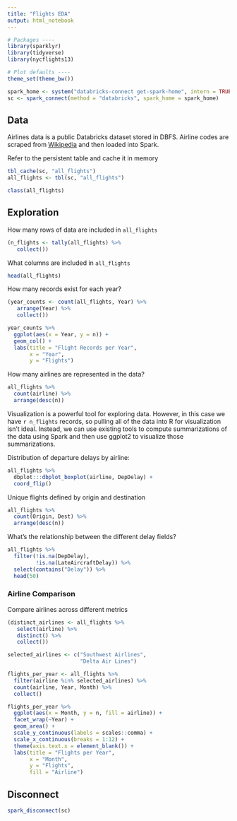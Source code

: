 ```yaml
---
title: "Flights EDA"
output: html_notebook
---
```


```r
# Packages ----
library(sparklyr)
library(tidyverse)
library(nycflights13)

# Plot defaults ----
theme_set(theme_bw())
```

```r
spark_home <- system("databricks-connect get-spark-home", intern = TRUE)
sc <- spark_connect(method = "databricks", spark_home = spark_home)
```

## Data
Airlines data is a public Databricks dataset stored in DBFS. Airline codes are scraped from
[Wikipedia](https://en.wikipedia.org/wiki/List_of_airline_codes) and then loaded
into Spark.

Refer to the persistent table and cache it in memory
```r
tbl_cache(sc, "all_flights")
all_flights <- tbl(sc, "all_flights")
```

```r
class(all_flights)
```

## Exploration
How many rows of data are included in `all_flights`
```r
(n_flights <- tally(all_flights) %>% 
   collect())
```

What columns are included in `all_flights`
```r
head(all_flights)
```

How many records exist for each year?
```r
(year_counts <- count(all_flights, Year) %>% 
   arrange(Year) %>% 
   collect())
```

```r
year_counts %>% 
  ggplot(aes(x = Year, y = n)) +
  geom_col() +
  labs(title = "Flight Records per Year",
       x = "Year",
       y = "Flights")
```

How many airlines are represented in the data?
```r
all_flights %>% 
  count(airline) %>% 
  arrange(desc(n))
```

Visualization is a powerful tool for exploring data. However, in this case we
have `r n_flights` records, so pulling all of the data into R for visualization
isn't ideal. Instead, we can use existing tools to compute summarizations of the
data using Spark and then use ggplot2 to visualize those summarizations.

Distribution of departure delays by airline:
```r
all_flights %>% 
  dbplot:::dbplot_boxplot(airline, DepDelay) +
  coord_flip()
```


Unique flights defined by origin and destination
```r
all_flights %>% 
  count(Origin, Dest) %>% 
  arrange(desc(n))
```

What's the relationship between the different delay fields?
```r
all_flights %>% 
  filter(!is.na(DepDelay),
         !is.na(LateAircraftDelay)) %>% 
  select(contains("Delay")) %>% 
  head(50)
```

### Airline Comparison
Compare airlines across different metrics
```r
(distinct_airlines <- all_flights %>% 
   select(airline) %>% 
   distinct() %>% 
   collect())
```


```r
selected_airlines <- c("Southwest Airlines",
                       "Delta Air Lines")
```

```r
flights_per_year <- all_flights %>% 
  filter(airline %in% selected_airlines) %>% 
  count(airline, Year, Month) %>% 
  collect()
```

```r
flights_per_year %>% 
  ggplot(aes(x = Month, y = n, fill = airline)) +
  facet_wrap(~Year) +
  geom_area() +
  scale_y_continuous(labels = scales::comma) +
  scale_x_continuous(breaks = 1:12) +
  theme(axis.text.x = element_blank()) +
  labs(title = "Flights per Year",
       x = "Month",
       y = "Flights",
       fill = "Airline")
```

## Disconnect
```r
spark_disconnect(sc)
```
